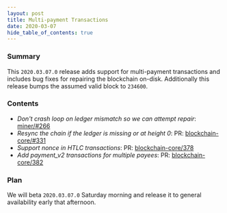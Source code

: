 ```yaml
---
layout: post
title: Multi-payment Transactions
date: 2020-03-07
hide_table_of_contents: true
---
```


### Summary

This `2020.03.07.0` release adds support for multi-payment transactions and includes bug fixes for
repairing the blockchain on-disk. Additionally this release bumps the assumed valid block to
`234600`.

<!--truncate-->

### Contents

- _Don't crash loop on ledger mismatch so we can attempt repair_:
  [miner/#266](https://github.com/helium/miner/pull/266)
- _Resync the chain if the ledger is missing or at height 0_: PR:
  [blockchain-core/#331](https://github.com/helium/blockchain-core/pull/331)
- _Support nonce in HTLC transactions_: PR:
  [blockchain-core/378](https://github.com/helium/blockchain-core/pull/378)
- _Add payment_v2 transactions for multiple payees_: PR:
  [blockchain-core/382](https://github.com/helium/blockchain-core/pull/382)

### Plan

We will beta `2020.03.07.0` Saturday morning and release it to general availability early that
afternoon.
